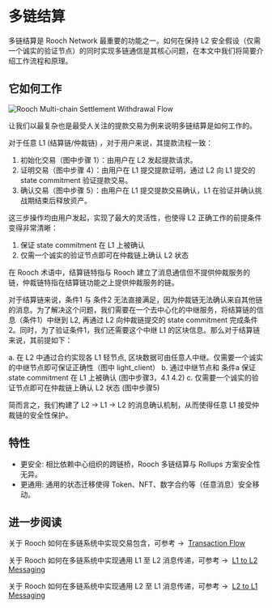 # 多链结算

多链结算是 Rooch Network 最重要的功能之一。如何在保持 L2 安全假设（仅需一个诚实的验证节点）的同时实现多链通信是其核心问题，在本文中我们将简要介绍工作流程和原理。

## 它如何工作


<Image
  src="/docs/rooch-multi-chain-settlement-withdrawal-flow.jpeg"
  alt="Rooch Multi-chain Settlement Withdrawal Flow"
  width={700}
  height={390}
  className="mx-auto my-4"
/>

让我们以最复杂也是最受人关注的提款交易为例来说明多链结算是如何工作的。

对于任意 L1 (结算链/仲裁链) ，对于用户来说，其提款流程一致：

1. 初始化交易（图中步骤 1）：由用户在 L2 发起提款请求。
2. 证明交易（图中步骤 4）：由用户在 L1 提交提款证明，通过 L2 向 L1 提交的 state commitment 验证提款交易。
3. 确认交易（图中步骤 5）：由用户在 L1 提交提款交易确认，L1 在验证并确认挑战期结束后释放资产。

这三步操作均由用户发起，实现了最大的灵活性，也使得 L2 正确工作的前提条件变得非常清晰：

1. 保证 state commitment 在 L1 上被确认
2. 仅需一个诚实的验证节点即可在仲裁链上确认 L2 状态

在 Rooch 术语中，结算链特指与 Rooch 建立了消息通信但不提供仲裁服务的链，仲裁链特指在结算链功能之上提供仲裁服务的链。

对于结算链来说，条件1 与 条件2 无法直接满足，因为仲裁链无法确认来自其他链的消息。为了解决这个问题，我们需要在一个去中心化的中继服务，将结算链的信息（条件1）中继到 L2, 再通过 L2 向仲裁链提交的 state commitment
完成条件2。同时，为了验证条件1，我们还需要这个中继 L1 的区块信息。那么对于结算链来说，其前提如下：

a. 在 L2 中通过合约实现各 L1 轻节点, 区块数据可由任意人中继。仅需要一个诚实的中继节点即可保证正确性（图中 light_client）
b. 通过中继节点和 条件a 保证 state commitment 在 L1 上被确认 (图中步骤3，4.1 4.2)
c. 仅需要一个诚实的验证节点即可在仲裁链上确认 L2 状态 (图中步骤5)

简而言之，我们构建了 L2 -> L1 -> L2 的消息确认机制，从而使得任意 L1 接受仲裁链的安全性保护。

## 特性

- 更安全: 相比依赖中心组织的跨链桥，Rooch 多链结算与 Rollups 方案安全性无异。
- 更通用: 通用的状态迁移使得 Token、NFT、数字合约等（任意消息）安全移动。

## 进一步阅读

关于 Rooch 如何在多链系统中实现交易包含，可参考 →  [Transaction Flow](/docs/dive-into-rooch/transaction-flow.zh-CN.mdx) 

关于 Rooch 如何在多链系统中实现通用 L1 至 L2 消息传递，可参考 →  [L1 to L2 Messaging](/docs/dive-into-rooch/l1-to-l2-messaging.zh-CN.mdx) 

关于 Rooch 如何在多链系统中实现通用 L2 至 L1 消息传递，可参考 →  [L2 to L1 Messaging](/docs/dive-into-rooch/l2-to-l1-messaging.zh-CN.mdx) 
